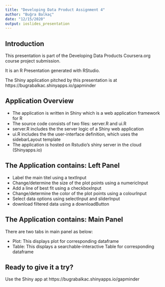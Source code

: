 ---
title: "Developing Data Product Assignment 4"
author: "Buğra Balkaç"
date: "12/15/2020"
output: ioslides_presentation
---

## Introduction

This presentation is part of the Developing Data Products Coursera.org course project submission.

It is an R Presentation generated with RStudio.

The Shiny application pitched by this presentation is at https://bugrabalkac.shinyapps.io/gapminder



## Application Overview

- The application is written in Shiny which is a web application framework for R
- The source code consists of two files: server.R and ui.R
- server.R includes the the server logic of a Shiny web application
- ui.R includes the the user-interface definition, which uses the sidebarLayout template
- The application is hosted on Rstudio's shiny server in the cloud (Shinyapps.io)

## The Application contains: Left Panel

- Label the main titel using a textInput
- Change/determine the size of the plot points using a numericInput
- Add a line of best fit using a checkboxInput
- Change/determine the color of the plot points using a colourInput
- Select data options using selectInput and sliderInput
- download filtered data using a downloadButton

## The Application contains: Main Panel

There are two tabs in main panel as below:

- Plot: This displays plot for corresponding dataframe
- Table: This displays a searchable-interactive Table for corresponding dataframe


## Ready to give it a try?

Use the Shiny app at https://bugrabalkac.shinyapps.io/gapminder

